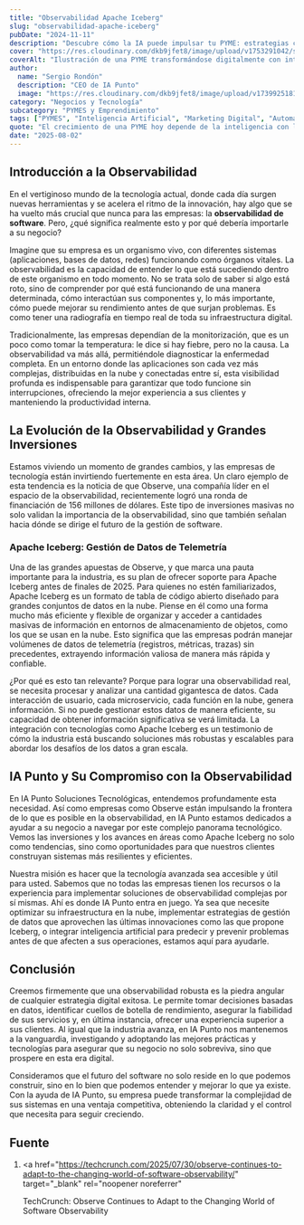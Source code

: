 ```yaml
---
title: "Observabilidad Apache Iceberg"
slug: "observabilidad-apache-iceberg"
pubDate: "2024-11-11"
description: "Descubre cómo la IA puede impulsar tu PYME: estrategias concretas de marketing, automatización y datos para aumentar ventas."
cover: "https://res.cloudinary.com/dkb9jfet8/image/upload/v1753291042/small-business_kk56r6.jpg"
coverAlt: "Ilustración de una PYME transformándose digitalmente con inteligencia artificial."
author:
  name: "Sergio Rondón"
  description: "CEO de IA Punto"
  image: "https://res.cloudinary.com/dkb9jfet8/image/upload/v1739925181/sergio_gdcaeh.png"
category: "Negocios y Tecnología"
subcategory: "PYMES y Emprendimiento"
tags: ["PYMES", "Inteligencia Artificial", "Marketing Digital", "Automatización", "Ventas"]
quote: "El crecimiento de una PYME hoy depende de la inteligencia con la que se aplican datos, IA y estrategia. — Sergio Rondón"
date: "2025-08-02"
---
```




<h2 id="introduccion-a-la-observabilidad">Introducción a la Observabilidad</h2>

En el vertiginoso mundo de la tecnología actual, donde cada día surgen nuevas herramientas y se acelera el ritmo de la innovación, hay algo que se ha vuelto más crucial que nunca para las empresas: la <strong>observabilidad de software</strong>. Pero, ¿qué significa realmente esto y por qué debería importarle a su negocio?

Imagine que su empresa es un organismo vivo, con diferentes sistemas (aplicaciones, bases de datos, redes) funcionando como órganos vitales. La observabilidad es la capacidad de entender lo que está sucediendo dentro de este organismo en todo momento. No se trata solo de saber si algo está roto, sino de comprender por qué está funcionando de una manera determinada, cómo interactúan sus componentes y, lo más importante, cómo puede mejorar su rendimiento antes de que surjan problemas. Es como tener una radiografía en tiempo real de toda su infraestructura digital.

Tradicionalmente, las empresas dependían de la monitorización, que es un poco como tomar la temperatura: le dice si hay fiebre, pero no la causa. La observabilidad va más allá, permitiéndole diagnosticar la enfermedad completa. En un entorno donde las aplicaciones son cada vez más complejas, distribuidas en la nube y conectadas entre sí, esta visibilidad profunda es indispensable para garantizar que todo funcione sin interrupciones, ofreciendo la mejor experiencia a sus clientes y manteniendo la productividad interna.

<h2 id="la-evolucion-de-la-observabilidad-e-inversiones">
  La Evolución de la Observabilidad y Grandes Inversiones
</h2>

Estamos viviendo un momento de grandes cambios, y las empresas de tecnología están invirtiendo fuertemente en esta área. Un claro ejemplo de esta tendencia es la noticia de que Observe, una compañía líder en el espacio de la observabilidad, recientemente logró una ronda de financiación de 156 millones de dólares. Este tipo de inversiones masivas no solo validan la importancia de la observabilidad, sino que también señalan hacia dónde se dirige el futuro de la gestión de software.

<h3 id="apache-iceberg-gestion-de-datos-de-telemetria">
  Apache Iceberg: Gestión de Datos de Telemetría
</h3>

Una de las grandes apuestas de Observe, y que marca una pauta importante para la industria, es su plan de ofrecer soporte para Apache Iceberg antes de finales de 2025. Para quienes no estén familiarizados, Apache Iceberg es un formato de tabla de código abierto diseñado para grandes conjuntos de datos en la nube. Piense en él como una forma mucho más eficiente y flexible de organizar y acceder a cantidades masivas de información en entornos de almacenamiento de objetos, como los que se usan en la nube. Esto significa que las empresas podrán manejar volúmenes de datos de telemetría (registros, métricas, trazas) sin precedentes, extrayendo información valiosa de manera más rápida y confiable.

¿Por qué es esto tan relevante? Porque para lograr una observabilidad real, se necesita procesar y analizar una cantidad gigantesca de datos. Cada interacción de usuario, cada microservicio, cada función en la nube, genera información. Si no puede gestionar estos datos de manera eficiente, su capacidad de obtener información significativa se verá limitada. La integración con tecnologías como Apache Iceberg es un testimonio de cómo la industria está buscando soluciones más robustas y escalables para abordar los desafíos de los datos a gran escala.

<h2 id="ia-punto-y-su-compromiso-con-la-observabilidad">
  IA Punto y Su Compromiso con la Observabilidad
</h2>

En IA Punto Soluciones Tecnológicas, entendemos profundamente esta necesidad. Así como empresas como Observe están impulsando la frontera de lo que es posible en la observabilidad, en IA Punto estamos dedicados a ayudar a su negocio a navegar por este complejo panorama tecnológico. Vemos las inversiones y los avances en áreas como Apache Iceberg no solo como tendencias, sino como oportunidades para que nuestros clientes construyan sistemas más resilientes y eficientes.

Nuestra misión es hacer que la tecnología avanzada sea accesible y útil para usted. Sabemos que no todas las empresas tienen los recursos o la experiencia para implementar soluciones de observabilidad complejas por sí mismas. Ahí es donde IA Punto entra en juego. Ya sea que necesite optimizar su infraestructura en la nube, implementar estrategias de gestión de datos que aprovechen las últimas innovaciones como las que propone Iceberg, o integrar inteligencia artificial para predecir y prevenir problemas antes de que afecten a sus operaciones, estamos aquí para ayudarle.

<h2 id="conclusion">Conclusión</h2>

Creemos firmemente que una observabilidad robusta es la piedra angular de cualquier estrategia digital exitosa. Le permite tomar decisiones basadas en datos, identificar cuellos de botella de rendimiento, asegurar la fiabilidad de sus servicios y, en última instancia, ofrecer una experiencia superior a sus clientes. Al igual que la industria avanza, en IA Punto nos mantenemos a la vanguardia, investigando y adoptando las mejores prácticas y tecnologías para asegurar que su negocio no solo sobreviva, sino que prospere en esta era digital.

Consideramos que el futuro del software no solo reside en lo que podemos construir, sino en lo bien que podemos entender y mejorar lo que ya existe. Con la ayuda de IA Punto, su empresa puede transformar la complejidad de sus sistemas en una ventaja competitiva, obteniendo la claridad y el control que necesita para seguir creciendo.

<h2 id="fuente">Fuente</h2>

1. <a
     href="https://techcrunch.com/2025/07/30/observe-continues-to-adapt-to-the-changing-world-of-software-observability/"
     target="_blank"
     rel="noopener noreferrer"
   >
     TechCrunch: Observe Continues to Adapt to the Changing World of Software
     Observability
   </a>
